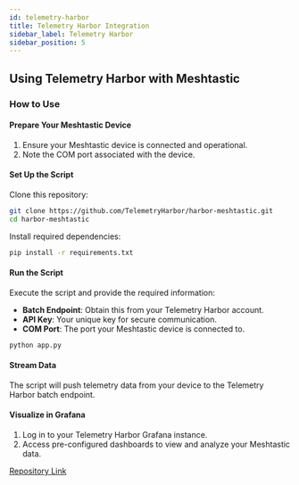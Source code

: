 ```yaml
---
id: telemetry-harbor
title: Telemetry Harbor Integration
sidebar_label: Telemetry Harbor
sidebar_position: 5
---
```


## Using Telemetry Harbor with Meshtastic

### How to Use

#### Prepare Your Meshtastic Device

1. Ensure your Meshtastic device is connected and operational.
2. Note the COM port associated with the device.

#### Set Up the Script

Clone this repository:

```sh
git clone https://github.com/TelemetryHarbor/harbor-meshtastic.git
cd harbor-meshtastic
```

Install required dependencies:

```sh
pip install -r requirements.txt
```

#### Run the Script

Execute the script and provide the required information:

- **Batch Endpoint**: Obtain this from your Telemetry Harbor account.
- **API Key**: Your unique key for secure communication.
- **COM Port**: The port your Meshtastic device is connected to.

```sh
python app.py
```

#### Stream Data

The script will push telemetry data from your device to the Telemetry Harbor batch endpoint.

#### Visualize in Grafana

1. Log in to your Telemetry Harbor Grafana instance.
2. Access pre-configured dashboards to view and analyze your Meshtastic data.

[Repository Link](https://github.com/TelemetryHarbor/harbor-meshtastic)
